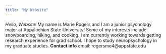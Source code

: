 ```yaml
---
title: "My Website"
---
```


*Hello, Website!*
My name is Marie Rogers and I am a junior psychology major at Appalachian State University!  Some of my interests include snowboarding, hiking, and cooking.  I am currently working towards getting research experience for grad school.  I hope to study neuropsychology in my graduate studies. 
**Contact info** 
email: rogersme4@appstate.edu